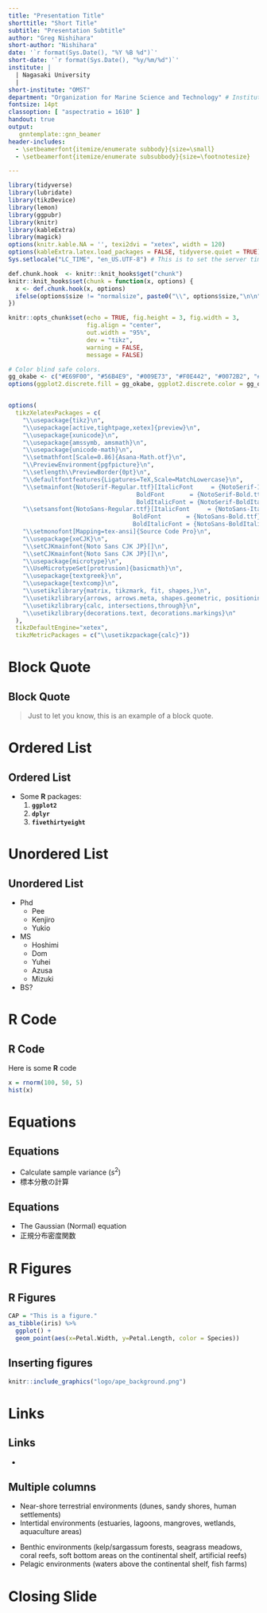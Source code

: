 ```yaml
---
title: "Presentation Title"
shorttitle: "Short Title"
subtitle: "Presentation Subtitle"
author: "Greg Nishihara"
short-author: "Nishihara"
date: '`r format(Sys.Date(), "%Y %B %d")`'
short-date: '`r format(Sys.Date(), "%y/%m/%d")`'
institute: | 
  | Nagasaki University
  | 
short-institute: "OMST"
department: "Organization for Marine Science and Technology" # Institute must be defined
fontsize: 14pt
classoption: [ "aspectratio = 1610" ]
handout: true
output: 
   gnntemplate::gnn_beamer
header-includes:
  - \setbeamerfont{itemize/enumerate subbody}{size=\small}
  - \setbeamerfont{itemize/enumerate subsubbody}{size=\footnotesize}

---
```


```r
library(tidyverse)
library(lubridate)
library(tikzDevice)
library(lemon)
library(ggpubr)
library(knitr)
library(kableExtra)
library(magick)
options(knitr.kable.NA = '', texi2dvi = "xetex", width = 120)
options(kableExtra.latex.load_packages = FALSE, tidyverse.quiet = TRUE)
Sys.setlocale("LC_TIME", "en_US.UTF-8") # This is to set the server time locate to en_US.UTF-8

def.chunk.hook  <- knitr::knit_hooks$get("chunk")
knitr::knit_hooks$set(chunk = function(x, options) {
  x <- def.chunk.hook(x, options)
  ifelse(options$size != "normalsize", paste0("\\", options$size,"\n\n", x, "\n\n \\normalsize"), x)
})

knitr::opts_chunk$set(echo = TRUE, fig.height = 3, fig.width = 3, 
                      fig.align = "center",
                      out.width = "95%",
                      dev = "tikz",
                      warning = FALSE,
                      message = FALSE)

# Color blind safe colors.
gg_okabe <- c("#E69F00", "#56B4E9", "#009E73", "#F0E442", "#0072B2", "#D55E00", "#CC79A7")
options(ggplot2.discrete.fill = gg_okabe, ggplot2.discrete.color = gg_okabe)


options(
  tikzXelatexPackages = c(
    "\\usepackage{tikz}\n",
    "\\usepackage[active,tightpage,xetex]{preview}\n",
    "\\usepackage{xunicode}\n",
    "\\usepackage{amssymb, amsmath}\n",
    "\\usepackage{unicode-math}\n",
    "\\setmathfont[Scale=0.86]{Asana-Math.otf}\n",
    "\\PreviewEnvironment{pgfpicture}\n",
    "\\setlength\\PreviewBorder{0pt}\n",
    "\\defaultfontfeatures{Ligatures=TeX,Scale=MatchLowercase}\n",
    "\\setmainfont{NotoSerif-Regular.ttf}[ItalicFont     = {NotoSerif-Italic.ttf},
                                    BoldFont       = {NotoSerif-Bold.ttf},
                                    BoldItalicFont = {NotoSerif-BoldItalic.ttf}]\n",
    "\\setsansfont{NotoSans-Regular.ttf}[ItalicFont     = {NotoSans-Italic.ttf},
                                   BoldFont       = {NotoSans-Bold.ttf},
                                   BoldItalicFont = {NotoSans-BoldItalic.ttf}]\n",
    "\\setmonofont[Mapping=tex-ansi]{Source Code Pro}\n",
    "\\usepackage{xeCJK}\n",
    "\\setCJKmainfont{Noto Sans CJK JP}[]\n",
    "\\setCJKmainfont{Noto Sans CJK JP}[]\n",
    "\\usepackage{microtype}\n",
    "\\UseMicrotypeSet[protrusion]{basicmath}\n",
    "\\usepackage{textgreek}\n",
    "\\usepackage{textcomp}\n",
    "\\usetikzlibrary{matrix, tikzmark, fit, shapes,}\n",
    "\\usetikzlibrary{arrows, arrows.meta, shapes.geometric, positioning}\n",
    "\\usetikzlibrary{calc, intersections,through}\n",
    "\\usetikzlibrary{decorations.text, decorations.markings}\n"
  ),
  tikzDefaultEngine="xetex",
  tikzMetricPackages = c("\\usetikzpackage{calc}"))
```

# Block Quote

## Block Quote

> Just to let you know,
> this is an example of a block quote.

# Ordered List

## Ordered List
- Some **R** packages:
    1. **`ggplot2`**
    2. **`dplyr`**
    3. **`fivethirtyeight`**

# Unordered List

## Unordered List
- Phd
    - Pee
    - Kenjiro
    - Yukio
- MS
    - Hoshimi
    - Dom
    - Yuhei
    - Azusa
    - Mizuki
- BS?

# R Code

## R Code

Here is some **R** code

\scriptsize

```r
x = rnorm(100, 50, 5)
hist(x)
```

# Equations

## Equations

- Calculate sample variance ($s^2$)
- 標本分散の計算

\begin{equation}
{s}^{2}=\frac{1}{n-1}\sum{{\left({X}_{i}-\overline{X}\right)}^{2}}
\label{eq:variance}
\end{equation}

## Equations

- The Gaussian (Normal) equation
- 正規分布密度関数

\begin{equation}
f(x|\mu, \sigma^2) = \frac{1}{\sqrt{2\pi\sigma^2}} \exp\left(-\frac{(x - \mu)^2}{2\sigma^2}\right)
\label{eq:gaussian}
\end{equation}

# R Figures

## R Figures

```r
CAP = "This is a figure."
as_tibble(iris) %>% 
  ggplot() +
  geom_point(aes(x=Petal.Width, y=Petal.Length, color = Species))
```

## Inserting figures

```r
knitr::include_graphics("logo/ape_background.png")
```

# Links

## Links

- \url{https://twitter.com/nagasakiprof}



## Multiple columns

\begincols
\begincol[T]{0.5\textwidth}
* Near-shore terrestrial environments (dunes, sandy shores, human settlements)
* Intertidal environments (estuaries, lagoons, mangroves, wetlands, aquaculture areas)

\endcol
\begincol[T]{0.5\textwidth}
* Benthic environments (kelp/sargassum forests, seagrass meadows, coral reefs, soft bottom areas on the continental shelf, artificial reefs)
* Pelagic environments (waters above the continental shelf, fish farms)

\endcol
\endcols


# Closing Slide